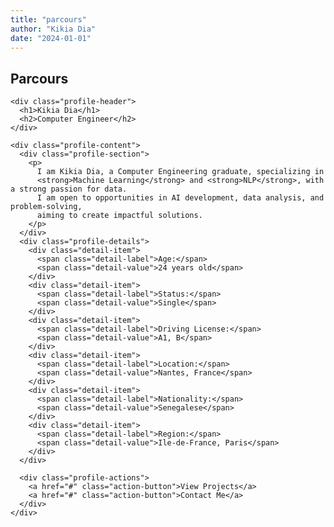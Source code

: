 ```yaml
---
title: "parcours"
author: "Kikia Dia"
date: "2024-01-01"
---
```


## Parcours

<div class="parcours-tab">
  <div class="profile-container">
    <div class="profile-header">
      <h1>Kikia Dia</h1>
      <h2>Computer Engineer</h2>
    </div>

    <div class="profile-content">
      <div class="profile-section">
        <p>
          I am Kikia Dia, a Computer Engineering graduate, specializing in
          <strong>Machine Learning</strong> and <strong>NLP</strong>, with a strong passion for data.
          I am open to opportunities in AI development, data analysis, and problem-solving,
          aiming to create impactful solutions.
        </p>
      </div>
      <div class="profile-details">
        <div class="detail-item">
          <span class="detail-label">Age:</span>
          <span class="detail-value">24 years old</span>
        </div>
        <div class="detail-item">
          <span class="detail-label">Status:</span>
          <span class="detail-value">Single</span>
        </div>
        <div class="detail-item">
          <span class="detail-label">Driving License:</span>
          <span class="detail-value">A1, B</span>
        </div>
        <div class="detail-item">
          <span class="detail-label">Location:</span>
          <span class="detail-value">Nantes, France</span>
        </div>
        <div class="detail-item">
          <span class="detail-label">Nationality:</span>
          <span class="detail-value">Senegalese</span>
        </div>
        <div class="detail-item">
          <span class="detail-label">Region:</span>
          <span class="detail-value">Ile-de-France, Paris</span>
        </div>
      </div>

      <div class="profile-actions">
        <a href="#" class="action-button">View Projects</a>
        <a href="#" class="action-button">Contact Me</a>
      </div>
    </div>
  </div>
</div>
